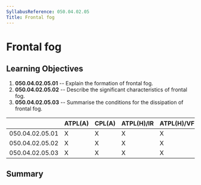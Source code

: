 ```yaml
---
SyllabusReference: 050.04.02.05
Title: Frontal fog
---
```


# Frontal fog

## Learning Objectives

1.  **050.04.02.05.01** -- Explain the formation of frontal fog.
2.  **050.04.02.05.02** -- Describe the significant characteristics of frontal
    fog.
3.  **050.04.02.05.03** -- Summarise the conditions for the dissipation of
    frontal fog.

|                 | ATPL(A) | CPL(A) | ATPL(H)/IR | ATPL(H)/VFR | CPL(H) | IR  | CBIR(A) |
| --------------- | ------- | ------ | ---------- | ----------- | ------ | --- | ------- |
| 050.04.02.05.01 | X       | X      | X          | X           | X      | X   | X       |
| 050.04.02.05.02 | X       | X      | X          | X           | X      | X   | X       |
| 050.04.02.05.03 | X       | X      | X          | X           | X      | X   | X       |

## Summary
